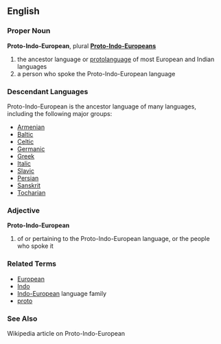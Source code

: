 ==English==
===Proper Noun===
'''Proto-Indo-European''', plural '''[[Proto-Indo-Europeans]]'''

# the ancestor language or [[protolanguage]] of most European and Indian languages
# a person who spoke the Proto-Indo-European language

===Descendant Languages===
Proto-Indo-European is the ancestor language of many languages, including the following major groups:

*[[Armenian]]
*[[Baltic]]
*[[Celtic]]
*[[Germanic]]
*[[Greek]]
*[[Italic]]
*[[Slavic]]
*[[Persian]]
*[[Sanskrit]]
*[[Tocharian]]
<!-- Please fill in other major groups -->

===Adjective===
'''Proto-Indo-European'''

# of or pertaining to the Proto-Indo-European language, or the people who spoke it

===Related Terms===
*[[European]]
*[[Indo]]
*[[Indo-European]] language family
*[[proto]]

===See Also===
Wikipedia article on Proto-Indo-European